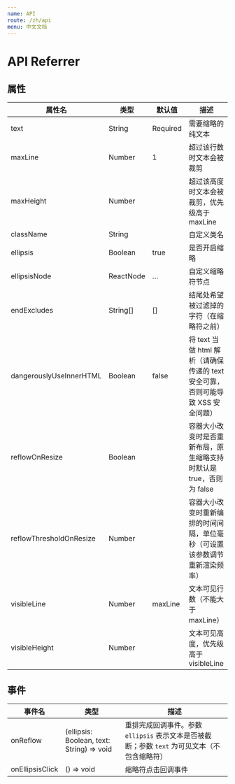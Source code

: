 ```yaml
---
name: API
route: /zh/api
menu: 中文文档
---
```


# API Referrer

## 属性

| 属性名                  | 类型      | 默认值   | 描述                                                         |
| ----------------------- | --------- | -------- | ------------------------------------------------------------ |
| text                    | String    | Required | 需要缩略的纯文本                                             |
| maxLine                 | Number    | 1        | 超过该行数时文本会被裁剪                                     |
| maxHeight               | Number    |          | 超过该高度时文本会被裁剪，优先级高于 maxLine                 |
| className               | String    |          | 自定义类名                                                   |
| ellipsis                | Boolean   | true     | 是否开启缩略                                                 |
| ellipsisNode            | ReactNode | …        | 自定义缩略符节点                                             |
| endExcludes             | String[]  | []       | 结尾处希望被过滤掉的字符（在缩略符之前）                     |
| dangerouslyUseInnerHTML | Boolean   | false    | 将 text 当做 html 解析（请确保传递的 text 安全可靠，否则可能导致 XSS 安全问题） |
| reflowOnResize          | Boolean   |          | 容器大小改变时是否重新布局，原生缩略支持时默认是 true，否则为 false |
| reflowThresholdOnResize | Number    |          | 容器大小改变时重新编排的时间间隔，单位毫秒（可设置该参数调节重新渲染频率） |
| visibleLine             | Number    | maxLine  | 文本可见行数（不能大于 maxLine）                             |
| visibleHeight           | Number    |          | 文本可见高度，优先级高于 visibleLine                         |

## 事件

| 事件名          | 类型                                      | 描述                                                                                         |
| --------------- | ----------------------------------------- | -------------------------------------------------------------------------------------------- |
| onReflow        | (ellipsis: Boolean, text: String) => void | 重排完成回调事件。参数 `ellipsis` 表示文本是否被截断；参数 `text` 为可见文本（不包含缩略符） |
| onEllipsisClick | () => void                                | 缩略符点击回调事件                                                                           |

